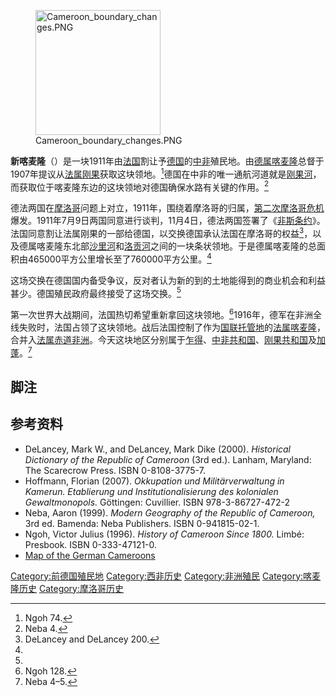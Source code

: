 {{for|1884–1916年间的全部德属殖民地|德属喀麦隆}}
{{Infobox Former Subdivision
|conventional_long_name = 新喀麦隆
|native_name = Neukamerun
|common_name = 新喀麦隆
|continent = 非洲
|country = 喀麦隆
|subdivision = 部分 
|nation = [[德属喀麦隆|德属喀麦隆]]
|empire = 德意志帝国
|p1 = 法属刚果
|flag_p1 = Flag of France.svg
|s1 = 法属赤道非洲
|flag_s1 = Flag of France.svg
|image_flag = Reichskolonialflagge.svg|flag = |flag_type = 
|image_coat = |symbol = 
|national_motto = |national_anthem  = 
|image_map = Cameroon border changes.svg
|image_map_caption = {{legend|#f8a30c|新喀麦隆}}
|capital = 
|common_languages = [[德语|德语]]
|government_type = 立宪君主制
|title_leader = [[德意志皇帝|皇帝]]
|leader1 = [[威廉二世_(德国)|威廉二世]]
|year_leader1 = 1911年–1916年
|title_representative = [[德属喀麦隆总督列表|总督]]
|representative1 = |year_representative1 = 
|year_start = 1911年
|year_end = 1916年
|currency = <!--German gold mark?-->
}}
[[File:Cameroon_boundary_changes.PNG|200px]]

'''新喀麦隆'''（{{lang-de|'''Neukamerun'''}}）是一块1911年由[[法国|法国]]割让予[[德国|德国]]的[[中部非洲|中非]]殖民地。由[[德属喀麦隆|德属喀麦隆]]总督{{le|提奥多尔·宰茨|Theodor Seitz}}于1907年提议从[[法属刚果|法属刚果]]获取这块领地。<ref>Ngoh 74.</ref>德国在中非的唯一通航河道就是[[刚果河|刚果河]]，而获取位于喀麦隆东边的这块领地对德国确保水路有关键的作用。<ref>Neba 4.</ref>

德法两国在[[摩洛哥|摩洛哥]]问题上对立，1911年，围绕着摩洛哥的归属，[[第二次摩洛哥危机|第二次摩洛哥危机]]爆发。1911年7月9日两国同意进行谈判，11月4日，德法两国签署了《[[非斯条约|非斯条约]]》。法国同意割让法属刚果的一部给德国，以交换德国承认法国在摩洛哥的权益<ref name="DeLancey 200">DeLancey and DeLancey 200.</ref>，以及德属喀麦隆东北部[[沙里河|沙里河]]和[[洛贡河|洛贡河]]之间的一块条状领地。于是德属喀麦隆的总面积由465000平方公里增长至了760000平方公里。<ref name="DeLancey 200"/>

这场交换在德国国内备受争议，反对者认为新的到的土地能得到的商业机会和利益甚少。德国殖民政府最终接受了这场交换。<ref name="DeLancey 200"/>

第一次世界大战期间，法国热切希望重新拿回这块领地。<ref>Ngoh 128.</ref>1916年，德军在非洲全线失败时，法国占领了这块领地。战后法国控制了作为[[国联托管地|国联托管地]]的[[法属喀麦隆|法属喀麦隆]]，合并入[[法属赤道非洲|法属赤道非洲]]。今天这块地区分别属于[[乍得|乍得]]、[[中非共和国|中非共和国]]、[[刚果共和国|刚果共和国]]及[[加蓬|加蓬]]。<ref>Neba 4–5.</ref>

== 脚注 ==
<references/>

== 参考资料 ==
* DeLancey, Mark W., and DeLancey, Mark Dike (2000). ''Historical Dictionary of the Republic of Cameroon'' (3rd ed.). Lanham, Maryland: The Scarecrow Press. ISBN 0-8108-3775-7.
* Hoffmann, Florian (2007). ''Okkupation und Militärverwaltung in Kamerun. Etablierung und Institutionalisierung des kolonialen Gewaltmonopols.'' Göttingen: Cuvillier. ISBN 978-3-86727-472-2
* Neba, Aaron (1999). ''Modern Geography of the Republic of Cameroon,'' 3rd ed. Bamenda: Neba Publishers. ISBN 0-941815-02-1.
* Ngoh, Victor Julius (1996). ''History of Cameroon Since 1800.'' Limbé: Presbook. ISBN 0-333-47121-0.
* [http://unimaps.com/cameroon1914/mainmap.gif Map of the German Cameroons] {{Wayback|url=http://unimaps.com/cameroon1914/mainmap.gif |date=20070711185312 }}

{{前德国殖民地}}

{{coord missing}}

[[Category:前德国殖民地|Category:前德国殖民地]]
[[Category:西非历史|Category:西非历史]]
[[Category:非洲殖民|Category:非洲殖民]]
[[Category:喀麦隆历史|Category:喀麦隆历史]]
[[Category:摩洛哥历史|Category:摩洛哥历史]]